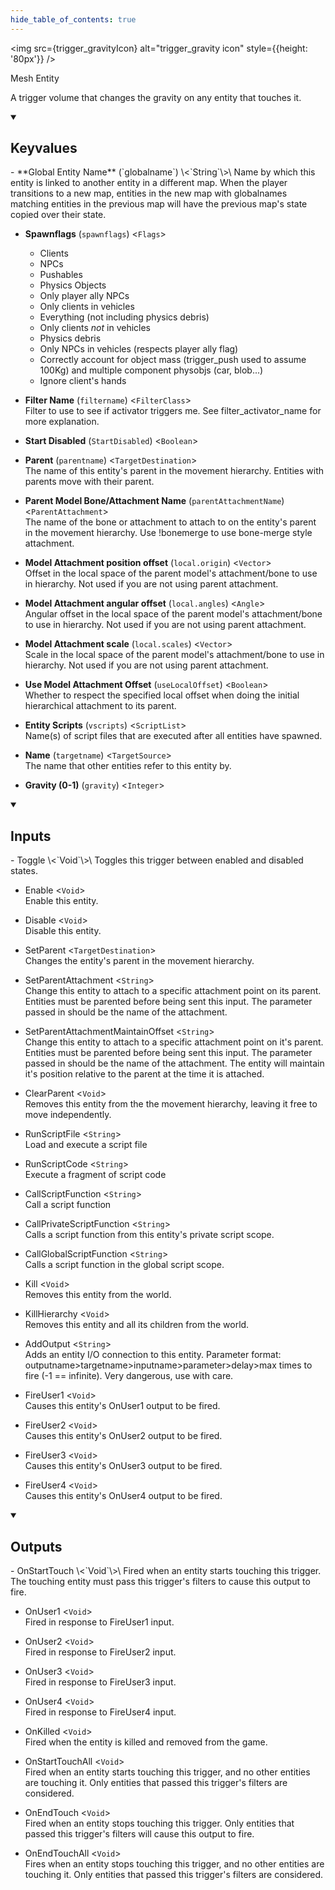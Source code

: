 ```yaml
---
hide_table_of_contents: true
---
```


<!---
!!!!!!
THIS PAGE IS AUTOGENERATED FROM GAME FGD DEFINITIONS!
DO NOT EDIT MANUALLY!
!!!!!!

In order to make edits, you can make an annotation file in /fgd_dump_overrides
-->



<img src={trigger_gravityIcon} alt="trigger_gravity icon" style={{height: '80px'}} />

Mesh Entity

A trigger volume that changes the gravity on any entity that touches it.

<details open>
<summary><h2>Keyvalues</h2></summary>
- **Global Entity Name** (`globalname`) \<`String`\>\
Name by which this entity is linked to another entity in a different map. When the player transitions to a new map, entities in the new map with globalnames matching entities in the previous map will have the previous map's state copied over their state.

- **Spawnflags** (`spawnflags`) \<`Flags`\>
  - Clients
  - NPCs
  - Pushables
  - Physics Objects
  - Only player ally NPCs
  - Only clients in vehicles
  - Everything (not including physics debris)
  - Only clients *not* in vehicles
  - Physics debris
  - Only NPCs in vehicles (respects player ally flag)
  - Correctly account for object mass (trigger_push used to assume 100Kg) and multiple component physobjs (car, blob...)
  - Ignore client's hands


- **Filter Name** (`filtername`) \<`FilterClass`\>\
Filter to use to see if activator triggers me. See filter_activator_name for more explanation.

- **Start Disabled** (`StartDisabled`) \<`Boolean`\>

- **Parent** (`parentname`) \<`TargetDestination`\>\
The name of this entity's parent in the movement hierarchy. Entities with parents move with their parent.

- **Parent Model Bone/Attachment Name** (`parentAttachmentName`) \<`ParentAttachment`\>\
The name of the bone or attachment to attach to on the entity's parent in the movement hierarchy. Use !bonemerge to use bone-merge style attachment.

- **Model Attachment position offset** (`local.origin`) \<`Vector`\>\
Offset in the local space of the parent model's attachment/bone to use in hierarchy. Not used if you are not using parent attachment.

- **Model Attachment angular offset** (`local.angles`) \<`Angle`\>\
Angular offset in the local space of the parent model's attachment/bone to use in hierarchy. Not used if you are not using parent attachment.

- **Model Attachment scale** (`local.scales`) \<`Vector`\>\
Scale in the local space of the parent model's attachment/bone to use in hierarchy. Not used if you are not using parent attachment.

- **Use Model Attachment Offset** (`useLocalOffset`) \<`Boolean`\>\
Whether to respect the specified local offset when doing the initial hierarchical attachment to its parent.

- **Entity Scripts** (`vscripts`) \<`ScriptList`\>\
Name(s) of script files that are executed after all entities have spawned.

- **Name** (`targetname`) \<`TargetSource`\>\
The name that other entities refer to this entity by.

- **Gravity (0-1)** (`gravity`) \<`Integer`\>


 </details>
<details open>
<summary><h2>Inputs</h2></summary>
- Toggle \<`Void`\>\
Toggles this trigger between enabled and disabled states.

- Enable \<`Void`\>\
Enable this entity.

- Disable \<`Void`\>\
Disable this entity.

- SetParent \<`TargetDestination`\>\
Changes the entity's parent in the movement hierarchy.

- SetParentAttachment \<`String`\>\
Change this entity to attach to a specific attachment point on its parent. Entities must be parented before being sent this input. The parameter passed in should be the name of the attachment.

- SetParentAttachmentMaintainOffset \<`String`\>\
Change this entity to attach to a specific attachment point on it's parent. Entities must be parented before being sent this input. The parameter passed in should be the name of the attachment. The entity will maintain it's position relative to the parent at the time it is attached.

- ClearParent \<`Void`\>\
Removes this entity from the the movement hierarchy, leaving it free to move independently.

- RunScriptFile \<`String`\>\
Load and execute a script file

- RunScriptCode \<`String`\>\
Execute a fragment of script code

- CallScriptFunction \<`String`\>\
Call a script function

- CallPrivateScriptFunction \<`String`\>\
Calls a script function from this entity's private script scope.

- CallGlobalScriptFunction \<`String`\>\
Calls a script function in the global script scope.

- Kill \<`Void`\>\
Removes this entity from the world.

- KillHierarchy \<`Void`\>\
Removes this entity and all its children from the world.

- AddOutput \<`String`\>\
Adds an entity I/O connection to this entity. Parameter format: outputname&gt;targetname>inputname&gt;parameter&gt;delay&gt;max times to fire (-1 == infinite). Very dangerous, use with care.

- FireUser1 \<`Void`\>\
Causes this entity's OnUser1 output to be fired.

- FireUser2 \<`Void`\>\
Causes this entity's OnUser2 output to be fired.

- FireUser3 \<`Void`\>\
Causes this entity's OnUser3 output to be fired.

- FireUser4 \<`Void`\>\
Causes this entity's OnUser4 output to be fired.


 </details>
<details open>
<summary><h2>Outputs</h2></summary>
- OnStartTouch \<`Void`\>\
Fired when an entity starts touching this trigger. The touching entity must pass this trigger's filters to cause this output to fire.

- OnUser1 \<`Void`\>\
Fired in response to FireUser1 input.

- OnUser2 \<`Void`\>\
Fired in response to FireUser2 input.

- OnUser3 \<`Void`\>\
Fired in response to FireUser3 input.

- OnUser4 \<`Void`\>\
Fired in response to FireUser4 input.

- OnKilled \<`Void`\>\
Fired when the entity is killed and removed from the game.

- OnStartTouchAll \<`Void`\>\
Fired when an entity starts touching this trigger, and no other entities are touching it. Only entities that passed this trigger's filters are considered.

- OnEndTouch \<`Void`\>\
Fired when an entity stops touching this trigger. Only entities that passed this trigger's filters will cause this output to fire.

- OnEndTouchAll \<`Void`\>\
Fires when an entity stops touching this trigger, and no other entities are touching it. Only entities that passed this trigger's filters are considered.


 </details>